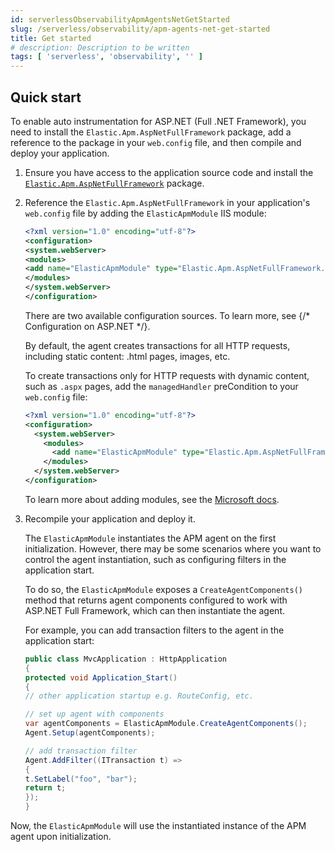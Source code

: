 ```yaml
---
id: serverlessObservabilityApmAgentsNetGetStarted
slug: /serverless/observability/apm-agents-net-get-started
title: Get started
# description: Description to be written
tags: [ 'serverless', 'observability', '' ]
---
```





<div id="setup-asp-dot-net"></div>

## Quick start

To enable auto instrumentation for ASP.NET (Full .NET Framework), you need to install the `Elastic.Apm.AspNetFullFramework` package, add a reference
to the package in your `web.config` file, and then compile and deploy your application.

1. Ensure you have access to the application source code and install the [`Elastic.Apm.AspNetFullFramework`]({nuget}/Elastic.Apm.AspNetFullFramework)
    package.

1. Reference the `Elastic.Apm.AspNetFullFramework` in your application's `web.config` file by adding the `ElasticApmModule` IIS module:

    ```xml
    <?xml version="1.0" encoding="utf-8"?>
    <configuration>
    <system.webServer>
    <modules>
    <add name="ElasticApmModule" type="Elastic.Apm.AspNetFullFramework.ElasticApmModule, Elastic.Apm.AspNetFullFramework" />
    </modules>
    </system.webServer>
    </configuration>
    ```

    <DocCallOut title="Note">

    There are two available configuration sources. To learn more, see {/* <DocLink id="enApmAgentDotnetConfigurationOnAspNet">Configuration on ASP.NET</DocLink> */}.

    </DocCallOut>

    By default, the agent creates transactions for all HTTP requests, including static content:
    .html pages, images, etc.

    To create transactions only for HTTP requests with dynamic content,
    such as `.aspx` pages, add the `managedHandler` preCondition to your `web.config` file:

    ```xml
    <?xml version="1.0" encoding="utf-8"?>
    <configuration>
      <system.webServer>
        <modules>
          <add name="ElasticApmModule" type="Elastic.Apm.AspNetFullFramework.ElasticApmModule, Elastic.Apm.AspNetFullFramework" preCondition="managedHandler" />
        </modules>
      </system.webServer>
    </configuration>
    ```

    <DocCallOut title="Note">

    To learn more about adding modules, see the [Microsoft docs](https://docs.microsoft.com/en-us/iis/configuration/system.webserver/modules/add).

    </DocCallOut>

1. Recompile your application and deploy it.

    The `ElasticApmModule` instantiates the APM agent on the first initialization. However, there may be some scenarios where
    you want to control the agent instantiation, such as configuring filters in the application start.

    To do so, the `ElasticApmModule` exposes a `CreateAgentComponents()` method that returns agent components configured to work with
    ASP.NET Full Framework, which can then instantiate the agent.

    For example, you can add transaction filters to the agent in the application start:

    ```c#
    public class MvcApplication : HttpApplication
    {
    protected void Application_Start()
    {
    // other application startup e.g. RouteConfig, etc.

    // set up agent with components
    var agentComponents = ElasticApmModule.CreateAgentComponents();
    Agent.Setup(agentComponents);

    // add transaction filter
    Agent.AddFilter((ITransaction t) =>
    {
    t.SetLabel("foo", "bar");
    return t;
    });
    }

    ```

Now, the `ElasticApmModule` will use the instantiated instance of the APM agent upon initialization.